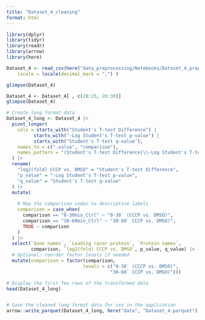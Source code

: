 ```yaml
---
title: "Dataset_4_cleaning"
format: html
---
```


```r
library(dplyr)
library(tidyr)
library(readr)
library(arrow)
library(here)

```


```r



Dataset_4 <- read_csv(here("data_preprocessing/Notebooks/Dataset_4_preprocessing/Dataset_4.csv"), 
    locale = locale(decimal_mark = ",") )

glimpse(Dataset_4)

Dataset_4 <- Dataset_4[ , c(20:25, 28:30)]
glimpse(Dataset_4)
```


```r

# Create long format data
Dataset_4_long <- Dataset_4 |>
  pivot_longer(
    cols = starts_with("Student's T-test Difference") | 
          starts_with("-Log Student's T-test p-value") | 
          starts_with("Student's T-test q-value"),
    names_to = c(".value", "comparison"),
    names_pattern = "(Student's T-test Difference|\\-Log Student's T-test p-value|Student's T-test q-value) (.*)"
  ) |>
  rename(
    "log2(fold) CCCP vs. DMSO" = "Student's T-test Difference",
    "p_value" = "-Log Student's T-test p-value",
    "q_value" = "Student's T-test q-value"
  ) |>
  mutate(
  
    # Map the comparison codes to descriptive labels
    comparison = case_when(
      comparison == "0-30min_Ctrl" ~ "0-30` (CCCP vs. DMSO)",
      comparison == "30-60min_Ctrl" ~ "30-60` CCCP vs. DMSO)",
      TRUE ~ comparison
    )
  ) |>
  select(`Gene names`, `Leading razor protein`, `Protein names`, 
         comparison, `log2(fold) CCCP vs. DMSO`, p_value, q_value) |>
  # Optional: reorder factor levels if needed
  mutate(comparison = factor(comparison, 
                            levels = c("0-30` (CCCP vs. DMSO)", 
                                      "30-60` CCCP vs. DMSO)")))

# Display the first few rows of the transformed data
head(Dataset_4_long)



```


```r
# Save the cleaned long format data for use in the application
arrow::write_parquet(Dataset_4_long, here("data", "Dataset_4.parquet"))


```

